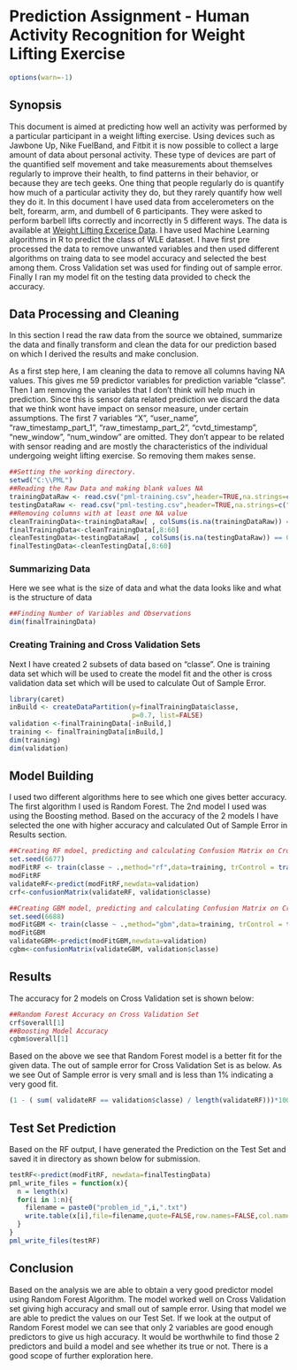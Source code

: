 Prediction Assignment - Human Activity Recognition for Weight Lifting Exercise
========================================================
```r
options(warn=-1)
```

## Synopsis
This document is aimed at predicting how well an activity was performed by a particular participant in a weight lifting exercise.
Using devices such as Jawbone Up, Nike FuelBand, and Fitbit it is now possible to collect a large amount of data about personal activity. These type of devices are part of the quantified self movement and take measurements about themselves regularly to improve their health, to find patterns in their behavior, or because they are tech geeks.
One thing that people regularly do is quantify how much of a particular activity they do, but they rarely quantify how well they do it.
In this document I have used data from accelerometers on the belt, forearm, arm, and dumbell of 6 participants. They were asked to perform barbell lifts correctly and incorrectly in 5 different ways.
The data is available at [Weight Lifting Excerice Data](http://groupware.les.inf.puc-rio.br/work.jsf?p1=11201). 
I have used Machine Learning algorithms in R to predict the class of WLE dataset. I have first pre processed the data to remove unwanted variables and then used different algorithms on traing data to see model accuracy and selected the best among them. Cross Validation set was used for finding out of sample error.
Finally I ran my model fit on the testing data provided to check the accuracy.

## Data Processing and Cleaning

In this section I read the raw data from the source we obtained, summarize the data and finally transform and clean the data for our prediction based on which I derived the results and make conclusion.

As a first step here, I am cleaning the data to remove all columns having NA values.
This gives me 59 predictor variables for prediction variable "classe". 
Then I am removing the variables that I don't think will help much in prediction. Since this is sensor data related prediction we discard the data that we think wont have impact on sensor measure, under certain assumptions. 
The first 7 variables "X", "user_name", "raw_timestamp_part_1", "raw_timestamp_part_2", "cvtd_timestamp", "new_window", "num_window" are omitted. They don't appear to be related with sensor reading and are mostly the characteristics of the individual undergoing weight lifting exercise.
So removing them makes sense.

```r
##Setting the working directory. 
setwd("C:\\PML")
##Reading the Raw Data and making blank values NA
trainingDataRaw <- read.csv("pml-training.csv",header=TRUE,na.strings=c("NA",""))
testingDataRaw <- read.csv("pml-testing.csv",header=TRUE,na.strings=c("NA",""))
##Removing columns with at least one NA value
cleanTrainingData<-trainingDataRaw[ , colSums(is.na(trainingDataRaw)) == 0]
finalTrainingData<-cleanTrainingData[,8:60]
cleanTestingData<-testingDataRaw[ , colSums(is.na(testingDataRaw)) == 0]
finalTestingData<-cleanTestingData[,8:60]
```
### Summarizing Data
Here we see what is the size of data and what the data looks like and what is the structure of data
```r
##Finding Number of Variables and Observations
dim(finalTrainingData)
```
### Creating Training and Cross Validation Sets
 
Next I have  created 2 subsets of data based on "classe".
One is training data set which will be used to create the model fit and the other is cross validation data set which will be used to calculate Out of Sample Error.

```r
library(caret)
inBuild <- createDataPartition(y=finalTrainingData$classe,
                               p=0.7, list=FALSE)
validation <-finalTrainingData[-inBuild,]
training <- finalTrainingData[inBuild,]
dim(training)
dim(validation)
```
## Model Building

I used two different algorithms here to see which one gives better accuracy.
The first algorithm I used is Random Forest. 
The 2nd model I used was using the Boosting method.
Based on the accuracy of the 2 models I have selected the one with higher accuracy and calculated Out of Sample Error in Results section.

```r
##Creating RF mdoel, predicting and calculating Confusion Matrix on Cross Validaton Set
set.seed(6677)
modFitRF <- train(classe ~ .,method="rf",data=training, trControl = trainControl(method = "cv", number = 4))
modFitRF
validateRF<-predict(modFitRF,newdata=validation)
crf<-confusionMatrix(validateRF, validation$classe)

##Creating GBM model, predicting and calculating Confusion Matrix on Cross Validaton Set
set.seed(6688)
modFitGBM <- train(classe ~ .,method="gbm",data=training, trControl = trainControl(method = "cv", number = 4), verbose=FALSE)
modFitGBM
validateGBM<-predict(modFitGBM,newdata=validation)
cgbm<-confusionMatrix(validateGBM, validation$classe)
```

## Results

The accuracy for 2 models on Cross Validation set is shown below:
```r
##Random Forest Accuracy on Cross Validation Set
crf$overall[1]
##Boosting Model Accuracy
cgbm$overall[1]
```

Based on the above we see that Random Forest model is a better fit for the given data.
The out of sample error for Cross Validation Set is as below.
As we see Out of Sample error is very small and is less than 1% indicating a very good fit.
```r
(1 - ( sum( validateRF == validation$classe) / length(validateRF)))*100
```

## Test Set Prediction

Based on the RF output, I have generated the Prediction on the Test Set and saved it in directory as shown below for submission.
```r
testRF<-predict(modFitRF, newdata=finalTestingData)
pml_write_files = function(x){
  n = length(x)
  for(i in 1:n){
    filename = paste0("problem_id_",i,".txt")
    write.table(x[i],file=filename,quote=FALSE,row.names=FALSE,col.names=FALSE)
  }
}
pml_write_files(testRF)
```

## Conclusion

Based on the analysis we are able to obtain a very good predictor model using Random Forest Algorithm. The model worked well on Cross Validation set giving high accuracy and small out of sample error.
Using that model we are able to predict the values on our Test Set.
If we look at the output of Random Forest model we can see that only 2 variables are good enough predictors to give us high accuracy.
It would be worthwhile to find those 2 predictors and build a model and see whether its true or not. There is a good scope of further exploration here.